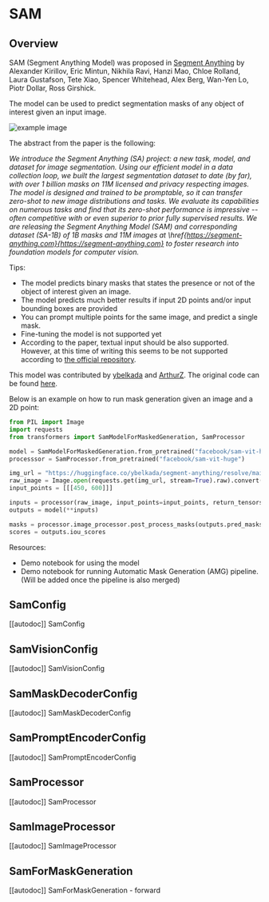 <!--Copyright 2023 The HuggingFace Team. All rights reserved.

Licensed under the Apache License, Version 2.0 (the "License"); you may not use this file except in compliance with
the License. You may obtain a copy of the License at

http://www.apache.org/licenses/LICENSE-2.0

Unless required by applicable law or agreed to in writing, software distributed under the License is distributed on
an "AS IS" BASIS, WITHOUT WARRANTIES OR CONDITIONS OF ANY KIND, either express or implied. See the License for the
specific language governing permissions and limitations under the License.
-->

# SAM

## Overview

SAM (Segment Anything Model) was proposed in [Segment Anything](https://ai.facebook.com/research/publications/segment-anything/) by Alexander Kirillov, Eric Mintun, Nikhila Ravi, Hanzi Mao, Chloe Rolland, Laura Gustafson, Tete Xiao, Spencer Whitehead, Alex Berg, Wan-Yen Lo, Piotr Dollar, Ross Girshick.

The model can be used to predict segmentation masks of any object of interest given an input image. 

![example image](https://huggingface.co/datasets/huggingface/documentation-images/resolve/main/transformers/model_doc/sam-output.png)

The abstract from the paper is the following:

*We introduce the Segment Anything (SA) project: a new task, model, and dataset for image segmentation. Using our efficient model in a data collection loop, we built the largest segmentation dataset to date (by far), with over 1 billion masks on 11M licensed and privacy respecting images. The model is designed and trained to be promptable, so it can transfer zero-shot to new image distributions and tasks. We evaluate its capabilities on numerous tasks and find that its zero-shot performance is impressive -- often competitive with or even superior to prior fully supervised results. We are releasing the Segment Anything Model (SAM) and corresponding dataset (SA-1B) of 1B masks and 11M images at \href{https://segment-anything.com}{https://segment-anything.com} to foster research into foundation models for computer vision.*

Tips:

- The model predicts binary masks that states the presence or not of the object of interest given an image.
- The model predicts much better results if input 2D points and/or input bounding boxes are provided
- You can prompt multiple points for the same image, and predict a single mask. 
- Fine-tuning the model is not supported yet
- According to the paper, textual input should be also supported. However, at this time of writing this seems to be not supported according to [the official repository](https://github.com/facebookresearch/segment-anything/issues/4#issuecomment-1497626844). 


This model was contributed by [ybelkada](https://huggingface.co/ybelkada) and [ArthurZ](https://huggingface.co/ArthurZ).
The original code can be found [here](https://github.com/facebookresearch/segment-anything).

Below is an example on how to run mask generation given an image and a 2D point:

```python
from PIL import Image
import requests
from transformers import SamModelForMaskedGeneration, SamProcessor

model = SamModelForMaskedGeneration.from_pretrained("facebook/sam-vit-huge")
processsor = SamProcessor.from_pretrained("facebook/sam-vit-huge")

img_url = "https://huggingface.co/ybelkada/segment-anything/resolve/main/assets/car.png"
raw_image = Image.open(requests.get(img_url, stream=True).raw).convert("RGB")
input_points = [[[450, 600]]]

inputs = processor(raw_image, input_points=input_points, return_tensors="pt").to(device)
outputs = model(**inputs)

masks = processor.image_processor.post_process_masks(outputs.pred_masks.cpu(), inputs["original_sizes"].cpu(), inputs["reshaped_input_sizes"].cpu())
scores = outputs.iou_scores
```

Resources:

- Demo notebook for using the model
- Demo notebook for running Automatic Mask Generation (AMG) pipeline. (Will be added once the pipeline is also merged)

## SamConfig

[[autodoc]] SamConfig

## SamVisionConfig

[[autodoc]] SamVisionConfig

## SamMaskDecoderConfig

[[autodoc]] SamMaskDecoderConfig

## SamPromptEncoderConfig

[[autodoc]] SamPromptEncoderConfig


## SamProcessor

[[autodoc]] SamProcessor


## SamImageProcessor

[[autodoc]] SamImageProcessor


## SamForMaskGeneration

[[autodoc]] SamForMaskGeneration
    - forward